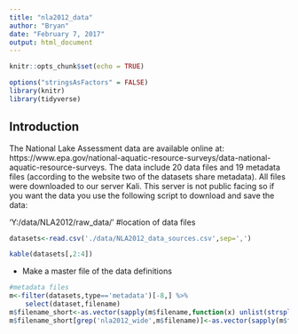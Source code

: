 ```yaml
---
title: "nla2012_data"
author: "Bryan"
date: "February 7, 2017"
output: html_document
---
```


```r
knitr::opts_chunk$set(echo = TRUE)

options("stringsAsFactors" = FALSE) 
library(knitr)
library(tidyverse)

```

## Introduction

The National Lake Assessment data are available online at: https://www.epa.gov/national-aquatic-resource-surveys/data-national-aquatic-resource-surveys.  The data include 20 data files and 19 metadata files (according to the website two of the datasets share metadata).  All files were downloaded to our server Kali.  This server is not public facing so if you want the data you use the following script to download and save the data: 

'Y:/data/NLA2012/raw_data/'  #location of data files

```r
datasets<-read.csv('./data/NLA2012_data_sources.csv',sep=',')

kable(datasets[,2:4])
```

* Make a master file of the data definitions

```r
#metadata files
m<-filter(datasets,type=='metadata')[-8,] %>%
    select(dataset,filename)
m$filename_short<-as.vector(sapply(m$filename,function(x) unlist(strsplit(x,"_"))[2]))
m$filename_short[grep('nla2012_wide',m$filename)]<-as.vector(sapply(m$filename[grep('nla2012_wide',m$filename)],function(x) unlist(strsplit(x,"_"))[3]))



```